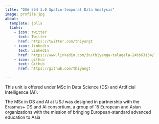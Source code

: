 ```yaml
---
title: "DSA 554 3.0 Spatio-temporal Data Analysis"
image: profile.jpg
about:
  template: jolla
  links:
    - icon: twitter
      text: Twitter
      href: https://twitter.com/thiyangt
    - icon: linkedin
      text: LinkedIn
      href: https://www.linkedin.com/in/thiyanga-talagala-24bb63134/
    - icon: github
      text: Github
      href: https://github.com/thiyangt
      
---
```



This unit is offered under MSc in Data Science (DS) and Artificial Intelligence (AI).

The MSc in DS and AI at USJ was designed in partnership with the Erasmus+ DS and AI consortium, a group of 15 European and Asian organizations with the mission of bringing European-standard advanced education to Asia